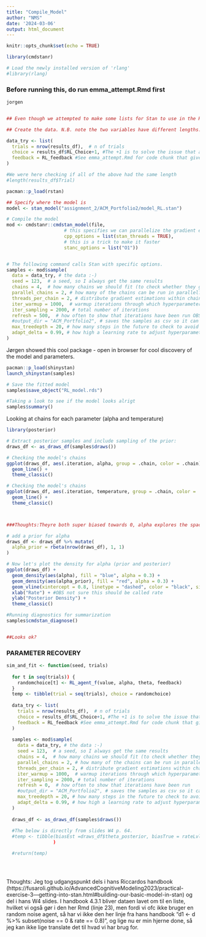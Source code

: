 ```yaml
---
title: "Compile_Model"
author: "NMS"
date: '2024-03-06'
output: html_document
---
```


```r
knitr::opts_chunk$set(echo = TRUE)

library(cmdstanr)

# Load the newly installed version of 'rlang'
#library(rlang)
```

### Before running this, do run emma_attempt.Rmd first

```r
jorgen


## Even though we attempted to make some lists for Stan to use in the Rmd, they're quite complex, and in the end it may be easier to make a simple list in which the parameter names match those in the Stan model file. 

## Create the data. N.B. note the two variables have different lengths: 1 for n, n for h.

data_try <- list(
  trials = nrow(results_df),  # n of trials
  choice = results_df$RL_Choice+1, #The +1 is to solve the issue that arises since we use categorical, and it therefor will be in a space of 1 to 2
  feedback = RL_feedback #See emma_attempt.Rmd for code chunk that gives this
)

#We were here checking if all of the above had the same length
#length(results_df$Trial)
```


```r
pacman::p_load(rstan)

## Specify where the model is
model <- stan_model("assignment_2/ACM_Portfolio2/model_RL.stan")


```

```r
# Compile the model
mod <- cmdstanr::cmdstan_model(file, 
                     # this specifies we can parallelize the gradient estimations on multiple cores
                     cpp_options = list(stan_threads = TRUE), 
                     # this is a trick to make it faster
                     stanc_options = list("O1")) 
```

```r

```

```r
# The following command calls Stan with specific options.
samples <- mod$sample(
  data = data_try, # the data :-)
  seed = 123,  # a seed, so I always get the same results
  chains = 4,  # how many chains we should fit (to check whether they give the same results)
  parallel_chains = 2, # how many of the chains can be run in parallel?
  threads_per_chain = 2, # distribute gradient estimations within chain across multiple cores OBS why not four?
  iter_warmup = 1000,  # warmup iterations through which hyperparameters (steps and step length) are adjusted
  iter_sampling = 2000, # total number of iterations
  refresh = 500,  # how often to show that iterations have been run OBS no reason to turn it off? or :DD turned it on
  #output_dir = "ACM_Portfolio2", # saves the samples as csv so it can be later loaded
  max_treedepth = 20, # how many steps in the future to check to avoid u-turns
  adapt_delta = 0.99, # how high a learning rate to adjust hyperparameters during warmup
)
```


Jørgen showed this cool package - open in browser for cool discovery of the model and parameters.
```r
pacman::p_load(shinystan)
launch_shinystan(samples)
```


```r
# Save the fitted model
samples$save_object("RL_model.rds")

#Taking a look to see if the model looks alrigt
samples$summary()
```
Looking at chains for each parameter (alpha and temperature)

```r
library(posterior)

# Extract posterior samples and include sampling of the prior:
draws_df <- as_draws_df(samples$draws())

# Checking the model's chains
ggplot(draws_df, aes(.iteration, alpha, group = .chain, color = .chain)) +
  geom_line() +
  theme_classic()

# Checking the model's chains
ggplot(draws_df, aes(.iteration, temperature, group = .chain, color = .chain)) +
  geom_line() +
  theme_classic()



###Thoughts:Theyre both super biased towards 0, alpha explores the space decently, but doesn't look amazing. Temperature looks worse.
```
```r
# add a prior for alpha 
draws_df <- draws_df %>% mutate(
  alpha_prior = rbeta(nrow(draws_df), 1, 1)
)

# Now let's plot the density for alpha (prior and posterior)
ggplot(draws_df) +
  geom_density(aes(alpha), fill = "blue", alpha = 0.3) +
  geom_density(aes(alpha_prior), fill = "red", alpha = 0.3) +
  geom_vline(xintercept = 0.8, linetype = "dashed", color = "black", size = 1.5) +
  xlab("Rate") + #OBS not sure this should be called rate
  ylab("Posterior Density") +
  theme_classic()
```
```r
#Running diagnostics for summarization
samples$cmdstan_diagnose()


##Looks ok?
```


### PARAMETER RECOVERY
```r

sim_and_fit <- function(seed, trials)
  
  for t in seq(trials)) {
    randomchoice[t] <- RL_agent_f(value, alpha, theta, feedback)
  }
  temp <- tibble(trial = seq(trials), choice = randomchoice)
  
  data_try <- list(
    trials = nrow(results_df),  # n of trials
    choice = results_df$RL_Choice+1, #The +1 is to solve the issue that arises since we use categorical, and it therefor will be in a space of 1 to 2
    feedback = RL_feedback #See emma_attempt.Rmd for code chunk that gives this
  )
  
  samples <- mod$sample(
    data = data_try, # the data :-)
    seed = 123,  # a seed, so I always get the same results
    chains = 4,  # how many chains we should fit (to check whether they give the same results)
    parallel_chains = 2, # how many of the chains can be run in parallel?
    threads_per_chain = 2, # distribute gradient estimations within chain across multiple cores
    iter_warmup = 1000,  # warmup iterations through which hyperparameters (steps and step length) are adjusted
    iter_sampling = 2000, # total number of iterations
    refresh = 0,  # how often to show that iterations have been run
    #output_dir = "ACM_Portfolio2", # saves the samples as csv so it can be later loaded
    max_treedepth = 20, # how many steps in the future to check to avoid u-turns
    adapt_delta = 0.99, # how high a learning rate to adjust hyperparameters during warmup
  )
  
  draws_df <- as_draws_df(samples$draws())
  
  #The below is directly from slides W4 p. 64. 
  #temp <- tibble(biasEst =draws_df$theta_posterior, biasTrue = rateLvl, noise
                 )

  #return(temp)


  
```


Thoughts: Jeg tog udgangspunkt dels i hans Riccardos handbook (https://fusaroli.github.io/AdvancedCognitiveModeling2023/practical-exercise-3---getting-into-stan.html#building-our-basic-model-in-stan)
og del i hans W4 slides. I handbook 4.3.1 bliver dataen lavet om til en liste, hvilket vi også gør i den her Rmd (linje 23), men fordi vi ofc ikke bruger en random noise agent, så har vi ikke den her linje fra hans handbook "d1 <- d %>% subset(noise == 0 & rate == 0.8)", og lige nu er min hjerne done, så jeg kan ikke lige translate det til hvad vi har brug for.